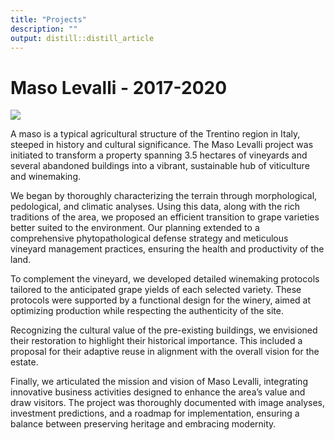 ```yaml
---
title: "Projects"
description: ""
output: distill::distill_article
---
```


# Maso Levalli - 2017-2020

![](images/maso-01-01.png)

A maso is a typical agricultural structure of the Trentino region in Italy, steeped in history and cultural significance. The Maso Levalli project was initiated to transform a property spanning 3.5 hectares of vineyards and several abandoned buildings into a vibrant, sustainable hub of viticulture and winemaking.

We began by thoroughly characterizing the terrain through morphological, pedological, and climatic analyses. Using this data, along with the rich traditions of the area, we proposed an efficient transition to grape varieties better suited to the environment. Our planning extended to a comprehensive phytopathological defense strategy and meticulous vineyard management practices, ensuring the health and productivity of the land.

To complement the vineyard, we developed detailed winemaking protocols tailored to the anticipated grape yields of each selected variety. These protocols were supported by a functional design for the winery, aimed at optimizing production while respecting the authenticity of the site.

Recognizing the cultural value of the pre-existing buildings, we envisioned their restoration to highlight their historical importance. This included a proposal for their adaptive reuse in alignment with the overall vision for the estate.

Finally, we articulated the mission and vision of Maso Levalli, integrating innovative business activities designed to enhance the area's value and draw visitors. The project was thoroughly documented with image analyses, investment predictions, and a roadmap for implementation, ensuring a balance between preserving heritage and embracing modernity.
